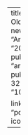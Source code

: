 ---
title: "On the origin of the Old Spanish sibilants: a new proposal"
authors:
  - "Ander Egurtzegi"
date: "2015-01-01"
publication_types:
  - "article-journal"
publication: "Diachronica, 32(2), 151–179"
doi: "10.1075/dia.34.2.02egu"

links:
  - name: PDF
    url: "pdfs/Egurtzegi2015.pdf"
    icon: "ai ai-file-pdf"
--- 
